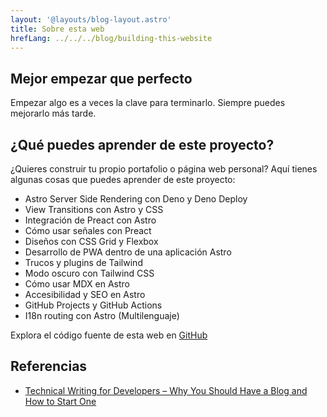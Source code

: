 ```yaml
---
layout: '@layouts/blog-layout.astro'
title: Sobre esta web
hrefLang: ../../../blog/building-this-website
---
```



<BitwiseLiminal />

## Mejor empezar que perfecto

Empezar algo es a veces la clave para terminarlo.
Siempre puedes mejorarlo más tarde.

## ¿Qué puedes aprender de este proyecto?

¿Quieres construir tu propio portafolio o página web personal? Aquí tienes algunas cosas que puedes aprender de este proyecto:

- Astro Server Side Rendering con Deno y Deno Deploy
- View Transitions con Astro y CSS
- Integración de Preact con Astro
- Cómo usar señales con Preact
- Diseños con CSS Grid y Flexbox
- Desarrollo de PWA dentro de una aplicación Astro
- Trucos y plugins de Tailwind
- Modo oscuro con Tailwind CSS
- Cómo usar MDX en Astro
- Accesibilidad y SEO en Astro
- GitHub Projects y GitHub Actions
- I18n routing con Astro (Multilenguaje)

Explora el código fuente de esta web en <a
href="https://github.com/jamerrq/jamerrq.dev" target="_blank" rel="noopener
noreferrer">GitHub</a>

## Referencias

- <a
  href="https://www.freecodecamp.org/news/technical-writing-for-developers-why-you-should-have-a-blog-and-how-to-start-one/"
  target="_blank" rel="noopener noreferrer" title="Technical Writing for
  Developers – Why You Should Have a Blog and How to Start One">Technical
  Writing for Developers – Why You Should Have a Blog and How to Start One</a>

